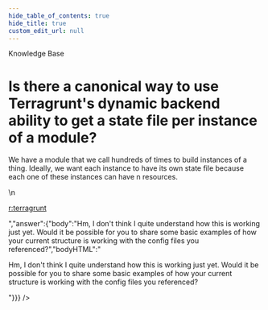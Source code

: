 ```yaml
---
hide_table_of_contents: true
hide_title: true
custom_edit_url: null
---
```



<CenterLayout>
<span className="title">Knowledge Base</span>
<h1>Is there a canonical way to use Terragrunt&apos;s dynamic backend ability to get a state file per instance of a module?</h1>
<GitHub discussion={{"id":"D_kwDOF8slf84APPOk","number":345,"author":{"login":"rayterrill"},"title":"Is there a canonical way to use Terragrunt's dynamic backend ability to get a state file per instance of a module?","body":"We have a module that we call hundreds of times to build instances of a thing. Ideally, we want each instance to have its own state file because each one of these instances can have n resources.\r\n\r\n[r:terragrunt](https://github.com/gruntwork-io/terragrunt)","bodyHTML":"<p dir=\"auto\">We have a module that we call hundreds of times to build instances of a thing. Ideally, we want each instance to have its own state file because each one of these instances can have n resources.</p>\n<p dir=\"auto\"><a href=\"https://github.com/gruntwork-io/terragrunt\">r:terragrunt</a></p>","answer":{"body":"Hm, I don't think I quite understand how this is working just yet. Would it be possible for you to share some basic examples of how your current structure is working with the config files you referenced?","bodyHTML":"<p dir=\"auto\">Hm, I don't think I quite understand how this is working just yet. Would it be possible for you to share some basic examples of how your current structure is working with the config files you referenced?</p>"}}} />

</CenterLayout>
  

<!-- ##DOCS-SOURCER-START
{
  "sourcePlugin": "github-discussions",
  "hash": "b74ff3a3d3ff8983dae4fd39ad535519"
}
##DOCS-SOURCER-END -->
